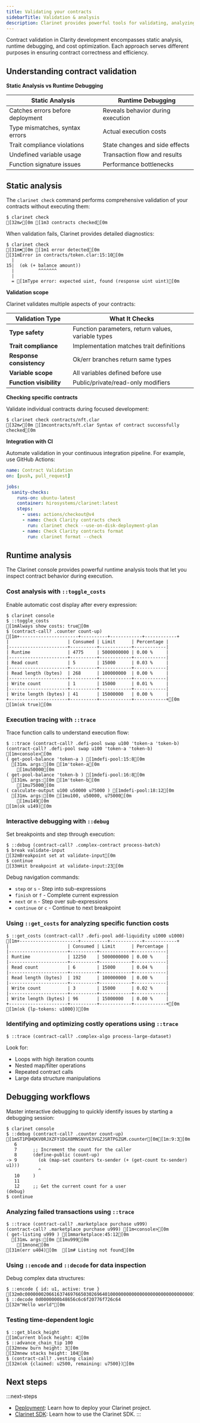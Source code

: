 ```yaml
---
title: Validating your contracts
sidebarTitle: Validation & analysis
description: Clarinet provides powerful tools for validating, analyzing, and debugging your smart contracts. From static type checking to real-time cost analysis, you can ensure your contracts are correct and efficient before deployment.
---
```


Contract validation in Clarity development encompasses static analysis, runtime debugging, and cost optimization. Each approach serves different purposes in ensuring contract correctness and efficiency.

## Understanding contract validation

**Static Analysis vs Runtime Debugging**

| Static Analysis             | Runtime Debugging            |
|-----------------------------|------------------------------|
| Catches errors before deployment | Reveals behavior during execution |
| Type mismatches, syntax errors   | Actual execution costs   |
| Trait compliance violations      | State changes and side effects |
| Undefined variable usage         | Transaction flow and results |
| Function signature issues        | Performance bottlenecks   |

## Static analysis

The `clarinet check` command performs comprehensive validation of your contracts without executing them:

```terminal
$ clarinet check
[32m✔[0m [1m3 contracts checked[0m
```

When validation fails, Clarinet provides detailed diagnostics:

```terminal
$ clarinet check
[31m✖[0m [1m1 error detected[0m
[31mError in contracts/token.clar:15:10[0m
  |
15|  (ok (+ balance amount))
  |         ^^^^^^^
  |
  = [1mType error: expected uint, found (response uint uint)[0m
```

**Validation scope**

Clarinet validates multiple aspects of your contracts:

| Validation Type | What It Checks |
|----------------|----------------|
| **Type safety** | Function parameters, return values, variable types |
| **Trait compliance** | Implementation matches trait definitions |
| **Response consistency** | Ok/err branches return same types |
| **Variable scope** | All variables defined before use |
| **Function visibility** | Public/private/read-only modifiers |

**Checking specific contracts**

Validate individual contracts during focused development:

```terminal
$ clarinet check contracts/nft.clar
[32m✔[0m [1mcontracts/nft.clar Syntax of contract successfully checked[0m
```

**Integration with CI**

Automate validation in your continuous integration pipeline. For example, use GitHub Actions:

```yaml .github/workflows/validate.yml -c
name: Contract Validation
on: [push, pull_request]

jobs:
  sanity-checks:
    runs-on: ubuntu-latest
    container: hirosystems/clarinet:latest
    steps:
      - uses: actions/checkout@v4
      - name: Check Clarity contracts check
        run: clarinet check --use-on-disk-deployment-plan
      - name: Check Clarity contracts format
        run: clarinet format --check
```

## Runtime analysis

The Clarinet console provides powerful runtime analysis tools that let you inspect contract behavior during execution.

### **Cost analysis with `::toggle_costs`**

Enable automatic cost display after every expression:

```terminal
$ clarinet console
$ ::toggle_costs
[1mAlways show costs: true[0m
$ (contract-call? .counter count-up)
[1m+----------------------+----------+------------+------------+
|                      | Consumed | Limit      | Percentage |
|----------------------+----------+------------+------------|
| Runtime              | 4775     | 5000000000 | 0.00 %     |
|----------------------+----------+------------+------------|
| Read count           | 5        | 15000      | 0.03 %     |
|----------------------+----------+------------+------------|
| Read length (bytes)  | 268      | 100000000  | 0.00 %     |
|----------------------+----------+------------+------------|
| Write count          | 1        | 15000      | 0.01 %     |
|----------------------+----------+------------+------------|
| Write length (bytes) | 41       | 15000000   | 0.00 %     |
+----------------------+----------+------------+------------+[0m
[1m(ok true)[0m
```

### **Execution tracing with `::trace`**

Trace function calls to understand execution flow:

```terminal
$ ::trace (contract-call? .defi-pool swap u100 'token-a 'token-b)
(contract-call? .defi-pool swap u100 'token-a 'token-b) [1m<console>[0m
( get-pool-balance 'token-a ) [1mdefi-pool:15:8[0m
  [31m↳ args:[0m [1m'token-a[0m
    [1mu50000[0m
( get-pool-balance 'token-b ) [1mdefi-pool:16:8[0m
  [31m↳ args:[0m [1m'token-b[0m
    [1mu75000[0m
( calculate-output u100 u50000 u75000 ) [1mdefi-pool:18:12[0m
  [31m↳ args:[0m [1mu100, u50000, u75000[0m
    [1mu149[0m
[1m(ok u149)[0m
```

### **Interactive debugging with `::debug`**

Set breakpoints and step through execution:

```terminal
$ ::debug (contract-call? .complex-contract process-batch)
$ break validate-input
[32mBreakpoint set at validate-input[0m
$ continue
[33mHit breakpoint at validate-input:23[0m
```

Debug navigation commands:
- `step` or `s` - Step into sub-expressions
- `finish` or `f` - Complete current expression
- `next` or `n` - Step over sub-expressions
- `continue` or `c` - Continue to next breakpoint

### **Using `::get_costs` for analyzing specific function costs**

```terminal
$ ::get_costs (contract-call? .defi-pool add-liquidity u1000 u1000)
[1m+----------------------+----------+------------+------------+
|                      | Consumed | Limit      | Percentage |
|----------------------+----------+------------+------------|
| Runtime              | 12250    | 5000000000 | 0.00 %     |
|----------------------+----------+------------+------------|
| Read count           | 6        | 15000      | 0.04 %     |
|----------------------+----------+------------+------------|
| Read length (bytes)  | 192      | 100000000  | 0.00 %     |
|----------------------+----------+------------+------------|
| Write count          | 3        | 15000      | 0.02 %     |
|----------------------+----------+------------+------------|
| Write length (bytes) | 96       | 15000000   | 0.00 %     |
+----------------------+----------+------------+------------+[0m
[1m(ok {lp-tokens: u1000})[0m
```

### **Identifying and optimizing costly operations using `::trace`**

```terminal
$ ::trace (contract-call? .complex-algo process-large-dataset)
```

Look for:
- Loops with high iteration counts
- Nested map/filter operations
- Repeated contract calls
- Large data structure manipulations

## Debugging workflows

Master interactive debugging to quickly identify issues by starting a debugging session:

```terminal
$ clarinet console
$ ::debug (contract-call? .counter count-up)
[1mST1PQHQKV0RJXZFY1DGX8MNSNYVE3VGZJSRTPGZGM.counter[0m[1m:9:3[0m
   6
   7      ;; Increment the count for the caller
   8      (define-public (count-up)
-> 9        (ok (map-set counters tx-sender (+ (get-count tx-sender) u1)))
            ^
   10     )
   11
   12     ;; Get the current count for a user
(debug)
$ continue
```

### **Analyzing failed transactions using `::trace`**

```terminal
$ ::trace (contract-call? .marketplace purchase u999)
(contract-call? .marketplace purchase u999) [1m<console>[0m
( get-listing u999 ) [1mmarketplace:45:12[0m
  [31m↳ args:[0m [1mu999[0m
    [1mnone[0m
[31m(err u404)[0m  [1m# Listing not found[0m
```

### **Using `::encode` and `::decode` for data inspection**

Debug complex data structures:

```terminal
$ ::encode { id: u1, active: true }
[32m0c0000000206616374697665030269640100000000000000000000000000000001[0m
$ ::decode 0d0000000b48656c6c6f20776f726c64
[32m"Hello world"[0m
```

### **Testing time-dependent logic**

```terminal
$ ::get_block_height
[1mCurrent block height: 4[0m
$ ::advance_chain_tip 100
[32mnew burn height: 3[0m
[32mnew stacks height: 104[0m
$ (contract-call? .vesting claim)
[32m(ok {claimed: u2500, remaining: u7500})[0m
```

## Next steps

:::next-steps
- [Deployment](/tools/clarinet/deployment): Learn how to deploy your Clarinet project.
- [Clarinet SDK](/tools/clarinet/sdk-introduction): Learn how to use the Clarinet SDK.
:::
